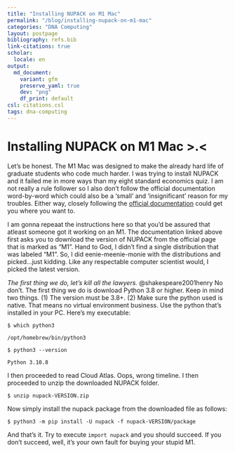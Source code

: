 ```yaml
---
title: "Installing NUPACK on M1 Mac"
permalink: "/blog/installing-nupack-on-m1-mac"
categories: "DNA Computing"
layout: postpage
bibliography: refs.bib
link-citations: true
scholar:
  locale: en
output:
  md_document:
    variant: gfm
    preserve_yaml: true
    dev: "png"
    df_print: default
csl: citations.csl
tags: dna-computing
---
```


# Installing NUPACK on M1 Mac \>.\<

Let’s be honest. The M1 Mac was designed to make the already hard life
of graduate students who code much harder. I was trying to install
NUPACK and it failed me in more ways than my eight standard economics
quiz. I am not really a rule follower so I also don’t follow the
official documentation word-by-word which could also be a ‘small’ and
‘insignificant’ reason for my troubles. Either way, closely following
the <a href="https://docs.nupack.org/start/#maclinux-installation">
official documentation</a> could get you where you want to.

I am gonna repeaat the instructions here so that you’d be assured that
atleast someone got it working on an M1. The documentation linked above
first asks you to download the version of NUPACK from the official page
that is marked as "M1". Hand to God, I didn't find a single distribution
that was labeled "M1". So, I did eenie-meenie-monie with the
distributions and picked...just kidding. Like any respectable computer
scientist would, I picked the latest version.

*The first thing we do, let's kill all the lawyers.*
@shakespeare2001henry No don't. The first thing we do is download Python
3.8 or higher. Keep in mind two things. (1) The version must be 3.8+.
(2) Make sure the python used is native. That means no virtual
environment business. Use the python that's installed in your PC. Here's
my executable:

`$ which python3`

`/opt/homebrew/bin/python3`

`$ python3 --version`

`Python 3.10.8`

I then proceeded to read Cloud Atlas. Oops, wrong timeline. I then
proceeded to unzip the downloaded NUPACK folder.

`$ unzip nupack-VERSION.zip`

Now simply install the nupack package from the downloaded file as
follows:

`$ python3 -m pip install -U nupack -f nupack-VERSION/package`

And that's it. Try to execute `import nupack` and you should succeed. If
you don't succeed, well, it's your own fault for buying your stupid M1.
